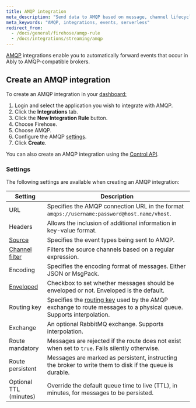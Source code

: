 ```yaml
---
title: AMQP integration
meta_description: "Send data to AMQP based on message, channel lifecycle, channel occupancy, and presence events."
meta_keywords: "AMQP, integrations, events, serverless"
redirect_from:
  - /docs/general/firehose/amqp-rule
  - /docs/integrations/streaming/amqp
---
```


[AMQP](https://www.amqp.org) integrations enable you to automatically forward events that occur in Ably to AMQP-compatible brokers.

## Create an AMQP integration <a id="create"/>

To create an AMQP integration in your [dashboard:](https://ably.com/dashboard/any)

1. Login and select the application you wish to integrate with AMQP.
2. Click the **Integrations** tab.
3. Click the **New Integration Rule** button.
4. Choose Firehose.
5. Choose AMQP.
6. Configure the AMQP [settings](#settings).
7. Click **Create**.

You can also create an AMQP integration using the [Control API](/docs/platform/account/control-api).

### Settings <a id="settings"/>

The following settings are available when creating an AMQP integration:

| Setting | Description |
| ------- | ----------- |
| URL | Specifies the AMQP connection URL in the format `amqps://username:password@host.name/vhost`. |
| Headers | Allows the inclusion of additional information in key-value format. |
| [Source](/docs/platform/integrations/streaming#sources) | Specifies the event types being sent to AMQP. |
| [Channel filter](/docs/platform/integrations/streaming#filter) | Filters the source channels based on a regular expression. |
| Encoding | Specifies the encoding format of messages. Either JSON or MsgPack. |
| [Enveloped](/docs/platform/integrations/streaming#enveloped) | Checkbox to set whether messages should be enveloped or not. Enveloped is the default. |
| Routing key | Specifies the [routing key](/docs/messages#routing) used by the AMQP exchange to route messages to a physical queue. Supports interpolation. |
| Exchange | An optional RabbitMQ exchange. Supports interpolation. |
| Route mandatory | Messages are rejected if the route does not exist when set to `true`. Fails silently otherwise. |
| Route persistent | Messages are marked as persistent, instructing the broker to write them to disk if the queue is durable. |
| Optional TTL (minutes) | Override the default queue time to live (TTL), in minutes, for messages to be persisted. |
